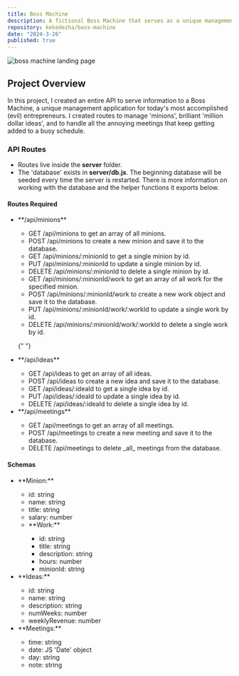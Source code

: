 ```yaml
---
title: Boss Machine
description: A fictional Boss Machine that serves as a unique management application for today's most accomplished (evil) entrepreneurs.
repository: kekedezha/boss-machine
date: "2024-3-26"
published: true
---
```


![boss machine landing page](/boss-machine.png)

## Project Overview

In this project, I created an entire API to serve information to a Boss Machine, a unique management application for today's most
accomplished (evil) entrepreneurs. I created routes to manage 'minions', brilliant 'million dollar ideas', and to handle all the
annoying meetings that keep getting added to a busy schedule.

### API Routes

- Routes live inside the **server** folder.
- The 'database' exists in **server/db.js**. The beginning database will be seeded every time the server is restarted. There is more information on working with the database and the helper functions it exports below.

#### Routes Required

<ul>
  <li>**/api/minions**</li>
  <ul>
    <li>GET /api/minions to get an array of all minions.</li>
    <li>POST /api/minions to create a new minion and save it to the database.</li>
    <li>GET /api/minions/:minionId to get a single minion by id.</li>
    <li>PUT /api/minions/:minionId to update a single minion by id.</li>
    <li>DELETE /api/minions/:minionId to delete a single minion by id.</li>
    <li>GET /api/minions/:minionId/work to get an array of all work for the specified minion.</li>
    <li>POST /api/minions/:minionId/work to create a new work object and save it to the database.</li>
    <li>PUT /api/minions/:minionId/work/:workId to update a single work by id.</li>
    <li>DELETE /api/minions/:minionId/work/:workId to delete a single work by id.</li>
  </ul>

{" "}

<li>**/api/ideas**</li>
<ul>
  <li>GET /api/ideas to get an array of all ideas.</li>
  <li>POST /api/ideas to create a new idea and save it to the database.</li>
  <li>GET /api/ideas/:ideaId to get a single idea by id.</li>
  <li>PUT /api/ideas/:ideaId to update a single idea by id.</li>
  <li>DELETE /api/ideas/:ideaId to delete a single idea by id.</li>
</ul>

  <li>**/api/meetings**</li>
  <ul>
    <li>GET /api/meetings to get an array of all meetings.</li>
    <li>POST /api/meetings to create a new meeting and save it to the database.</li>
    <li>DELETE /api/meetings to delete _all_ meetings from the database.</li>
  </ul>
</ul>

#### Schemas

<ul>
  <li>**Minion:**</li>
  <ul>
    <li>id: string</li>
    <li>name: string</li>
    <li>title: string</li>
    <li>salary: number</li>
    <li>**Work:**</li>
    <ul>
      <li>id: string</li>
      <li>title: string</li>
      <li>description: string</li>
      <li>hours: number</li>
      <li>minionId: string</li>
    </ul>
  </ul>

<li>**Ideas:**</li>
<ul>
  <li>id: string</li>
  <li>name: string</li>
  <li>description: string</li>
  <li>numWeeks: number</li>
  <li>weeklyRevenue: number</li>
</ul>

  <li>**Meetings:**</li>
  <ul>
    <li>time: string</li>
    <li>date: JS 'Date' object</li>
    <li>day: string</li>
    <li>note: string</li>
  </ul>
</ul>
